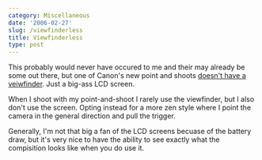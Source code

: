 ```yaml
---
category: Miscellaneous
date: '2006-02-27'
slug: /viewfinderless
title: Viewfinderless
type: post
---
```



This probably would never have occured to me and their may already
be some out there, but one of Canon's new point and shoots
[doesn't have a veiwfinder](http://www.dpreview.com/news/0602/06022109canonsd600.asp#press).
Just a big-ass LCD screen.

When I shoot with my point-and-shoot I rarely use the viewfinder,
but I also don't use the screen. Opting instead for a more zen
style where I point the camera in the general direction and pull
the trigger.

Generally, I'm not that big a fan of the LCD screens becuase of the
battery draw, but it's very nice to have the ability to see exactly
what the compisition looks like when you do use it.